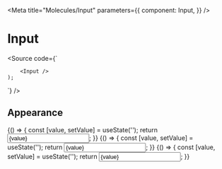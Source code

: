 


<Meta
  title="Molecules/Input"
  parameters={{
    component: Input,
  }}
/>

# Input

<Source code={`
     
        <Input />
    );
`} />

<Props of={Input} />

## Appearance

<Preview withSource="open">
  <Story name="default" >
    {() => {
      const [value, setValue] = useState('');
      return <Input value={value} setValue={setValue}/>;
    }}
  </Story>
  <Story name="placeholder" >
    {() => {
      const [value, setValue] = useState('');
      return <Input value={value} setValue={setValue} placeholder="Placeholder"/>;
    }}
  </Story>
  <Story name="icon" >
    {() => {
      const [value, setValue] = useState('');
      return <Input icon={faSearch} value={value} setValue={setValue}/>;
    }}
  </Story>
</Preview>

